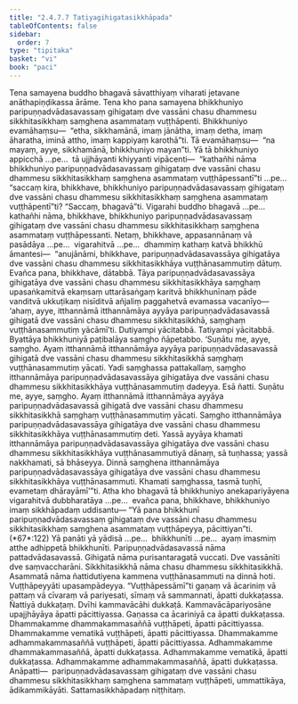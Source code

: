 ```yaml
---
title: "2.4.7.7 Tatiyagihigatasikkhāpada"
tableOfContents: false
sidebar:
  order: 7
type: "tipitaka"
basket: "vi"
book: "paci"
---
```



<DynamicBreadcrumb />

<Division number="1101" book="paci" e="ch" v="2" p="427">

<Paragraph number="3255" book="paci">
Tena samayena buddho bhagavā sāvatthiyaṃ viharati jetavane anāthapiṇḍikassa ārāme. Tena kho pana samayena bhikkhuniyo paripuṇṇadvādasavassaṃ gihigataṃ dve vassāni chasu dhammesu sikkhitasikkhaṃ saṃghena asammataṃ vuṭṭhāpenti. Bhikkhuniyo evamāhaṃsu—  “etha, sikkhamānā, imaṃ jānātha, imaṃ detha, imaṃ āharatha, iminā attho, imaṃ kappiyaṃ karothā”ti. Tā evamāhaṃsu—  “na mayaṃ, ayye, sikkhamānā, bhikkhuniyo mayan”ti.
</Paragraph>

<Paragraph number="3256" book="paci">
Yā tā bhikkhuniyo appicchā …pe…  tā ujjhāyanti khiyyanti vipācenti—  “kathañhi nāma bhikkhuniyo paripuṇṇadvādasavassaṃ gihigataṃ dve vassāni chasu dhammesu sikkhitasikkhaṃ saṃghena asammataṃ vuṭṭhāpessantī”ti …pe…  “saccaṃ kira, bhikkhave, bhikkhuniyo paripuṇṇadvādasavassaṃ gihigataṃ dve vassāni chasu dhammesu sikkhitasikkhaṃ saṃghena asammataṃ vuṭṭhāpentī”ti? “Saccaṃ, bhagavā”ti. Vigarahi buddho bhagavā …pe…  kathañhi nāma, bhikkhave, bhikkhuniyo paripuṇṇadvādasavassaṃ gihigataṃ dve vassāni chasu dhammesu sikkhitasikkhaṃ saṃghena asammataṃ vuṭṭhāpessanti. Netaṃ, bhikkhave, appasannānaṃ vā pasādāya …pe…  vigarahitvā …pe…  dhammiṃ kathaṃ katvā bhikkhū āmantesi—  “anujānāmi, bhikkhave, paripuṇṇadvādasavassāya gihigatāya dve vassāni chasu dhammesu sikkhitasikkhāya vuṭṭhānasammutiṃ dātuṃ. Evañca pana, bhikkhave, dātabbā. Tāya paripuṇṇadvādasavassāya gihigatāya dve vassāni chasu dhammesu sikkhitasikkhāya saṃghaṃ upasaṅkamitvā ekaṃsaṃ uttarāsaṅgaṃ karitvā bhikkhunīnaṃ pāde vanditvā ukkuṭikaṃ nisīditvā añjaliṃ paggahetvā evamassa vacanīyo—  ‘ahaṃ, ayye, itthannāmā itthannāmāya ayyāya paripuṇṇadvādasavassā gihigatā dve vassāni chasu dhammesu sikkhitasikkhā, saṃghaṃ vuṭṭhānasammutiṃ yācāmī’ti. Dutiyampi yācitabbā. Tatiyampi yācitabbā. Byattāya bhikkhuniyā paṭibalāya saṃgho ñāpetabbo.
</Paragraph>

</Division>
<Division number="1102" book="paci" e="ch" v="2" p="428">

<Paragraph number="3257" book="paci">
‘Suṇātu me, ayye, saṃgho. Ayaṃ itthannāmā itthannāmāya ayyāya paripuṇṇadvādasavassā gihigatā dve vassāni chasu dhammesu sikkhitasikkhā saṃghaṃ vuṭṭhānasammutiṃ yācati. Yadi saṃghassa pattakallaṃ, saṃgho itthannāmāya paripuṇṇadvādasavassāya gihigatāya dve vassāni chasu dhammesu sikkhitasikkhāya vuṭṭhānasammutiṃ dadeyya. Esā ñatti.
</Paragraph>

<Paragraph number="3258" book="paci">
Suṇātu me, ayye, saṃgho. Ayaṃ itthannāmā itthannāmāya ayyāya paripuṇṇadvādasavassā gihigatā dve vassāni chasu dhammesu sikkhitasikkhā saṃghaṃ vuṭṭhānasammutiṃ yācati. Saṃgho itthannāmāya paripuṇṇadvādasavassāya gihigatāya dve vassāni chasu dhammesu sikkhitasikkhāya vuṭṭhānasammutiṃ deti. Yassā ayyāya khamati itthannāmāya paripuṇṇadvādasavassāya gihigatāya dve vassāni chasu dhammesu sikkhitasikkhāya vuṭṭhānasammutiyā dānaṃ, sā tuṇhassa; yassā nakkhamati, sā bhāseyya.
</Paragraph>

<Paragraph number="3259" book="paci">
Dinnā saṃghena itthannāmāya paripuṇṇadvādasavassāya gihigatāya dve vassāni chasu dhammesu sikkhitasikkhāya vuṭṭhānasammuti. Khamati saṃghassa, tasmā tuṇhī, evametaṃ dhārayāmī’”ti.
</Paragraph>

<Paragraph number="3260" book="paci">
Atha kho bhagavā tā bhikkhuniyo anekapariyāyena vigarahitvā dubbharatāya …pe…  evañca pana, bhikkhave, bhikkhuniyo imaṃ sikkhāpadaṃ uddisantu—
</Paragraph>

</Division>
<Division number="1103" book="paci" e="ch" v="2" p="429">

<Paragraph number="3261" book="paci">
<Emphasis>“Yā pana bhikkhunī paripuṇṇadvādasavassaṃ gihigataṃ dve vassāni chasu dhammesu sikkhitasikkhaṃ saṃghena asammataṃ vuṭṭhāpeyya, pācittiyan”</Emphasis>ti. (*67*:<Emphasis>122</Emphasis>)
</Paragraph>

</Division>
<Division number="1104" book="paci" e="ch" v="2" p="429">

<Paragraph number="3262" book="paci">
<Emphasis>Yā panā</Emphasis>ti yā yādisā …pe…  <Emphasis>bhikkhunī</Emphasis>ti …pe…  ayaṃ imasmiṃ atthe adhippetā bhikkhunīti.
</Paragraph>

<Paragraph number="3263" book="paci">
<Emphasis>Paripuṇṇadvādasavassā</Emphasis> nāma pattadvādasavassā. <Emphasis>Gihigatā</Emphasis> nāma purisantaragatā vuccati. <Emphasis>Dve vassānī</Emphasis>ti dve saṃvaccharāni. <Emphasis>Sikkhitasikkhā</Emphasis> nāma chasu dhammesu sikkhitasikkhā. <Emphasis>Asammatā</Emphasis> nāma ñattidutiyena kammena vuṭṭhānasammuti na dinnā hoti. <Emphasis>Vuṭṭhāpeyyā</Emphasis>ti upasampādeyya.
</Paragraph>

<Paragraph number="3264" book="paci">
“Vuṭṭhāpessāmī”ti gaṇaṃ vā ācariniṃ vā pattaṃ vā cīvaraṃ vā pariyesati, sīmaṃ vā sammannati, āpatti dukkaṭassa. Ñattiyā dukkaṭaṃ. Dvīhi kammavācāhi dukkaṭā. Kammavācāpariyosāne upajjhāyāya āpatti pācittiyassa. Gaṇassa ca ācariniyā ca āpatti dukkaṭassa.
</Paragraph>

</Division>
<Division number="1105" book="paci" e="ch" v="2" p="429">

<Paragraph number="3265" book="paci">
Dhammakamme dhammakammasaññā vuṭṭhāpeti, āpatti pācittiyassa. Dhammakamme vematikā vuṭṭhāpeti, āpatti pācittiyassa. Dhammakamme adhammakammasaññā vuṭṭhāpeti, āpatti pācittiyassa.
</Paragraph>

<Paragraph number="3266" book="paci">
Adhammakamme dhammakammasaññā, āpatti dukkaṭassa. Adhammakamme vematikā, āpatti dukkaṭassa. Adhammakamme adhammakammasaññā, āpatti dukkaṭassa.
</Paragraph>

</Division>
<Division number="1106" book="paci" e="ch" v="2" p="429">

<Paragraph number="3267" book="paci">
Anāpatti—  paripuṇṇadvādasavassaṃ gihigataṃ dve vassāni chasu dhammesu sikkhitasikkhaṃ saṃghena sammataṃ vuṭṭhāpeti, ummattikāya, ādikammikāyāti.

</Paragraph>
</Division>

<Paragraph number="3268" type="center" book="paci">
Sattamasikkhāpadaṃ niṭṭhitaṃ.
</Paragraph>